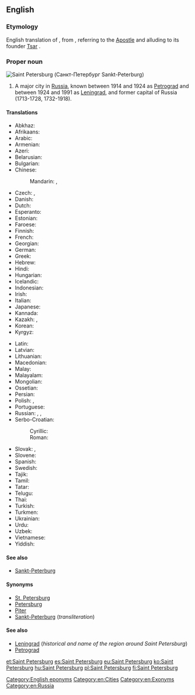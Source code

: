 ==English==
{{wikipedia}}

===Etymology===
English translation of {{etyl|ru}} {{term|Санкт-Петербург|tr=Sankt-Peterbúrg|lang=ru}}, from {{etyl|de}} {{term|Sankt|lang=de}} {{term|Peter|Peters|lang=de}}{{term|Burg|burg|Saint Peter's City|lang=de}}, referring to {{w|Saint Peter}} the [[Apostle]] and alluding to its founder [[tsar|Tsar]] {{w|Peter the Great}}.

===Proper noun===
[[Image:Spb collage.JPG|thumb|Saint Petersburg (Санкт-Петербург ''Sankt-Peterburg'')]]
{{en-proper noun|head=[[saint|Saint]] [[Petersburg]]}}

# A major city in [[Russia]], known between 1914 and 1924 as [[Petrograd]] and between 1924 and 1991 as [[Leningrad]], and former capital of Russia (1713-1728, 1732-1918).

====Translations====
{{trans-top|city}}
* Abkhaz: {{t-|ab|Санқт-Петербург|tr=Sanķt-Peterburg|sc=Cyrl}}
* Afrikaans: {{t-|af|Sint Petersburg}}
* Arabic: {{t-|ar|سانت بطرسبرغ|m|tr=sant buṭrusburġ}}
* Armenian: {{t-|hy|Սանկտ Պետերբուրգ|tr=Sankt Peterburg}}
* Azeri: {{t-|az|Sankt-Peterburq}}
* Belarusian: {{t-|be|Санкт-Пецярбург|m|tr=Sankt-Pjecjarbúrh}}
* Bulgarian: {{t-|bg|Санкт Петербург|m|tr=Sankt Peterbúrg}}
* Chinese:
*: Mandarin: {{t|cmn|聖彼得堡|sc=Hani}},  {{t|cmn|圣彼得堡|tr=Shèng-Bǐdebǎo|sc=Hani}}
* Czech: {{t-|cs|Sankt Petěrburg|m}},  {{t+|cs|Petrohrad|m}}
* Danish: {{t-|da|Sankt Petersborg}}
* Dutch: {{t+|nl|Sint-Petersburg}}
* Esperanto: {{t-|eo|Sankt-Peterburgo}}
* Estonian: {{t-|et|Peterburi}}
* Faroese: {{t-|fo|St. Pætursborg}}
* Finnish: {{t+|fi|Pietari}}
* French: {{t+|fr|Saint-Pétersbourg|m}}
* Georgian: {{t-|ka|სანქტ-პეტერბურგი|tr=sank't-peterburgi|sc=Geor}}
* German: {{t-|de|Sankt Petersburg|n}}
* Greek: {{t-|el|Αγία Πετρούπολη|f|tr=Agía Petroúpoli|sc=Grek}}
* Hebrew: {{t-|he|סנט פטרסבורג|tr=sant petersburg}}
* Hindi: {{t-|hi|सेंट पीटर्सबर्ग|tr=seṇṭ pīṭarsbarg}}
* Hungarian: {{t+|hu|Szentpétervár}}
* Icelandic: {{t-|is|Sankti Pétursborg|f}}
* Indonesian: {{t-|id|St. Petersburg}}
* Irish: {{t-|ga|Cathair Pheadair|f}}
* Italian: {{t+|it|San Pietroburgo|m}}
* Japanese: {{t-|ja|サンクトペテルブルク|tr=Sankutopeteruburuku}}
* Kannada: {{t-|kn|ಸೇಂಟ್ ಪೀಟರ್ಸ್‌ಬರ್ಗ್|sc=Knda}}
* Kazakh: {{t|kk|Санкт-Петербург|tr=Sankt-Peterburg|sc=Cyrl}}, {{t|kk|Сән-Питербор|tr=Sän-Piterbor|sc=Cyrl}}
* Korean: {{t+|ko|상트페테르부르크|tr=Sangteupetereubureugeu|sc=Hang}}
* Kyrgyz: {{t-|ky|Санкт-Петербург|tr=Sankt-Peterburg|sc=Cyrl}}
{{trans-mid}}
* Latin: {{t-|la|Petropolis|m}}
* Latvian: {{t-|lv|Sanktpēterburga|f}}
* Lithuanian: {{t-|lt|Sankt Peterburgas|m}}
* Macedonian: {{t-|mk|Санкт Петербург|m|tr=Sankt Péterburg}}
* Malay: {{t-|ms|Saint Petersburg}}
* Malayalam: {{t-|ml|സെന്റ് പീറ്റേഴ്സ്ബര്‍ഗ്|sc=Mlym}}
* Mongolian: {{t-|mn|Санкт-Петербург|tr=Sankt-Peterburg|sc=Cyrl}}
* Ossetian: {{tø|os|Бетъырбух|tr=Bet'yrbuh|sc=Cyrl}}
* Persian: {{t+|fa|سن پترزبورگ|tr=San Peterzburg}}
* Polish: {{t+|pl|Petersburg|m}}, {{t-|pl|Sankt Petersburg|m}}
* Portuguese: {{t-|pt|São Petersburgo|m}}
* Russian: {{t+|ru|Санкт-Петербург|m|tr=Sankt-Peterbúrg}},  {{t+|ru|Петербург|m|tr=Peterbúrg}},  {{qualifier|colloquial}} {{t+|ru|Питер|m|tr=Píter}}
* Serbo-Croatian:
*: Cyrillic: {{t-|sh|Санкт Петербург|m|sc=Cyrl}}
*: Roman: {{t-|sh|Sankt Peterburg|m}}
* Slovak: {{t-|sk|Sankt Peterburg|m}}, {{t-|sk|Petrohrad|m}}
* Slovene: {{t-|sl|Sankt Peterburg|m}}
* Spanish: {{t+|es|San Petersburgo|m}}
* Swedish: {{t-|sv|Sankt Petersburg}}
* Tajik: {{t-|tg|Санкт-Петербург|tr=Sankt-Peterburg|sc=Cyrl}}
* Tamil: {{t-|ta|சென் பீட்டர்ஸ்பேர்க்}}
* Tatar: {{t-|tt|Санкт-Петербург|tr=Sankt-Peterburg|sc=Cyrl}}
* Telugu: {{t-|te|సెయింట్ పీటర్స్‌బర్గ్}}
* Thai: {{t-|th|เซนต์ปีเตอร์สเบิร์ก|tr=sayn-bpee-dtêr-sà-bèrk}}
* Turkish: {{t-|tr|St. Petersburg}}
* Turkmen: {{t-|tk|Sankt-Peterburg}}
* Ukrainian: {{t-|uk|Санкт-Петербург|m|tr=Sankt-Peterbúrh}}
* Urdu: {{t-|ur|سینٹ پیٹرز برگ}}
* Uzbek: {{t-|uz|Sankt-Peterburg}}
* Vietnamese: {{t-|vi|Sankt-Peterburg}}
* Yiddish: {{t-|yi|פעטערבורג|sc=Hebr}}
{{trans-bottom}}

====See also====
* [[Sankt-Peterburg]]

====Synonyms====
* [[St. Petersburg]]
* [[Petersburg]] {{qualifier|informal}}
* [[Piter]] {{qualifier|colloquial}}
* [[Sankt-Peterburg]] (''transliteration'')

====See also====
* [[Leningrad]] (''historical and name of the region around Saint Petersburg'')
* [[Petrograd]]

[[Category:English eponyms]]
[[Category:en:Cities]]
[[Category:en:Exonyms]]
[[Category:en:Russia]]

[[et:Saint Petersburg]]
[[es:Saint Petersburg]]
[[eu:Saint Petersburg]]
[[ko:Saint Petersburg]]
[[hu:Saint Petersburg]]
[[pl:Saint Petersburg]]
[[fi:Saint Petersburg]]